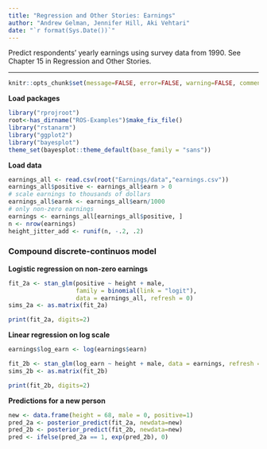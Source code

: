 ```yaml
---
title: "Regression and Other Stories: Earnings"
author: "Andrew Gelman, Jennifer Hill, Aki Vehtari"
date: "`r format(Sys.Date())`"
---
```

Predict respondents' yearly earnings using survey data from
1990. See Chapter 15 in Regression and Other Stories.

-------------


```r
knitr::opts_chunk$set(message=FALSE, error=FALSE, warning=FALSE, comment=NA)
```

**Load packages**

```r
library("rprojroot")
root<-has_dirname("ROS-Examples")$make_fix_file()
library("rstanarm")
library("ggplot2")
library("bayesplot")
theme_set(bayesplot::theme_default(base_family = "sans"))
```

**Load data**

```r
earnings_all <- read.csv(root("Earnings/data","earnings.csv"))
earnings_all$positive <- earnings_all$earn > 0
# scale earnings to thousands of dollars
earnings_all$earnk <- earnings_all$earn/1000 
# only non-zero earnings
earnings <- earnings_all[earnings_all$positive, ]
n <- nrow(earnings)
height_jitter_add <- runif(n, -.2, .2)
```

### Compound discrete-continuos model
**Logistic regression on non-zero earnings**

```r
fit_2a <- stan_glm(positive ~ height + male,
                   family = binomial(link = "logit"),
                   data = earnings_all, refresh = 0)
sims_2a <- as.matrix(fit_2a)
```
```r
print(fit_2a, digits=2)
```

**Linear regression on log scale**

```r
earnings$log_earn <- log(earnings$earn)
```
```r
fit_2b <- stan_glm(log_earn ~ height + male, data = earnings, refresh = 0)
sims_2b <- as.matrix(fit_2b)
```
```r
print(fit_2b, digits=2)
```

**Predictions for a new person**

```r
new <- data.frame(height = 68, male = 0, positive=1)
pred_2a <- posterior_predict(fit_2a, newdata=new)
pred_2b <- posterior_predict(fit_2b, newdata=new)
pred <- ifelse(pred_2a == 1, exp(pred_2b), 0)
```

